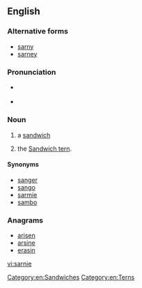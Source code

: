 ==English==

===Alternative forms===
* [[sarny]]
* [[sarney]]

===Pronunciation===
* {{a|British}} {{IPA|/ˈsɑːni/|lang=en}}
* {{rhymes|ɑː(r)ni|lang=en}}

===Noun===
{{en-noun}}

# {{label|en|British|informal}} a [[sandwich]]
# {{label|en|UK|birdwatching}} the [[Sandwich tern]].

====Synonyms====
* [[sanger]] {{qualifier|AU|informal}}
* [[sango]] {{qualifier|AU|informal}}
* [[sarmie]] {{qualifier|RSA|informal}}
* [[sambo]] {{qualifier|Ireland|informal}}

===Anagrams===
* [[arisen#English|arisen]]
* [[arsine#English|arsine]]
* [[erasin#English|erasin]]

[[Category:en:Sandwiches]]
[[Category:en:Terns]]

[[vi:sarnie]]